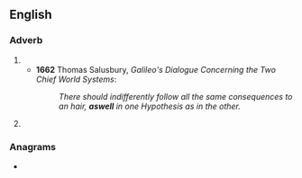 {{also|as well}}
==English==

===Adverb===
{{en-adv|-}}

# {{archaic form of|as well|lang=en}}
#* '''1662''' Thomas Salusbury, ''Galileo's Dialogue Concerning the Two Chief World Systems'':
#*: ''There should indifferently follow all the same consequences to an hair, '''aswell''' in one Hypothesis as in the other.''
# {{misspelling of|as well|lang=en}}

===Anagrams===
* {{anagrams|en|a=aellsw|Sewall}}